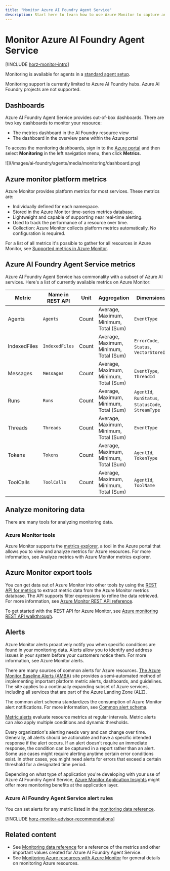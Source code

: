 ```yaml
---
title: "Monitor Azure AI Foundry Agent Service"
description: Start here to learn how to use Azure Monitor to capture and analyze metrics for your Azure AI Foundry Agent Service.
---
```


# Monitor Azure AI Foundry Agent Service

[!INCLUDE [horz-monitor-intro](~/reusable-content/ce-skilling/azure/includes/azure-monitor/horizontals/horz-monitor-intro)]

Monitoring is available for agents in a [standard agent setup](../concepts/standard-agent-setup).

<Info>
Monitoring support is currently limited to Azure AI Foundry hubs. Azure AI Foundry projects are not supported.
</Info>

## Dashboards

Azure AI Foundry Agent Service provides out-of-box dashboards. There are two key dashboards to monitor your resource: 

- The metrics dashboard in the AI Foundry resource view 
- The dashboard in the overview pane within the Azure portal 

To access the monitoring dashboards, sign in to the [Azure portal](https://portal.azure.com) and then select **Monitoring** in the left navigation menu, then click **Metrics**.

<Frame>
    ![](/images/ai-foundry/agents/media/monitoring/dashboard.png)
</Frame>

## Azure monitor platform metrics

Azure Monitor provides platform metrics for most services. These metrics are:

* Individually defined for each namespace.
* Stored in the Azure Monitor time-series metrics database.
* Lightweight and capable of supporting near real-time alerting.
* Used to track the performance of a resource over time.
* Collection: Azure Monitor collects platform metrics automatically. No configuration is required.

For a list of all metrics it's possible to gather for all resources in Azure Monitor, see [Supported metrics in Azure Monitor](/azure/azure-monitor/platform/metrics-supported).

## Azure AI Foundry Agent Service metrics
Azure AI Foundry Agent Service has commonality with a subset of Azure AI services. Here's a list of currently available metrics on Azure Monitor:

| **Metric**      | **Name in REST API** | **Unit** | **Aggregation**                            | **Dimensions**                                         | **Time Grains** | **DS Export** |
|-----------------|----------------------|----------|--------------------------------------------|--------------------------------------------------------|-----------------|---------------|
| Agents          | `Agents`             | Count    | Average, Maximum, Minimum, Total (Sum)     | `EventType`                                            | PT1M            | No            |
| IndexedFiles    | `IndexedFiles`       | Count    | Average, Maximum, Minimum, Total (Sum)     | `ErrorCode`, `Status`, `VectorStoreId`                | PT1M            | No            |
| Messages        | `Messages`           | Count    | Average, Maximum, Minimum, Total (Sum)     | `EventType`, `ThreadId`                               | PT1M            | No            |
| Runs            | `Runs`               | Count    | Average, Maximum, Minimum, Total (Sum)     | `AgentId`, `RunStatus`, `StatusCode`, `StreamType`    | PT1M            | No            |
| Threads         | `Threads`            | Count    | Average, Maximum, Minimum, Total (Sum)     | `EventType`                                            | PT1M            | No            |
| Tokens          | `Tokens`             | Count    | Average, Maximum, Minimum, Total (Sum)     | `AgentId`, `TokenType`                                | PT1M            | No            |
| ToolCalls       | `ToolCalls`          | Count    | Average, Maximum, Minimum, Total (Sum)     | `AgentId`, `ToolName`                                 | PT1M            | No            |



## Analyze monitoring data

There are many tools for analyzing monitoring data.

### Azure Monitor tools

Azure Monitor supports the [metrics explorer](/azure/azure-monitor/essentials/metrics-getting-started), a tool in the Azure portal that allows you to view and analyze metrics for Azure resources. For more information, see Analyze metrics with Azure Monitor metrics explorer.

## Azure Monitor export tools

You can get data out of Azure Monitor into other tools by using the [REST API for metrics](/rest/api/monitor/operation-groups) to extract metric data from the Azure Monitor metrics database. The API supports filter expressions to refine the data retrieved. For more information, see [Azure Monitor REST API reference](/rest/api/monitor/filter-syntax).

To get started with the REST API for Azure Monitor, see [Azure monitoring REST API walkthrough](/azure/azure-monitor/essentials/rest-api-walkthrough).

## Alerts

Azure Monitor alerts proactively notify you when specific conditions are found in your monitoring data. Alerts allow you to identify and address issues in your system before your customers notice them. For more information, see Azure Monitor alerts.

There are many sources of common alerts for Azure resources. [The Azure Monitor Baseline Alerts (AMBA)](https://aka.ms/amba) site provides a semi-automated method of implementing important platform metric alerts, dashboards, and guidelines. The site applies to a continually expanding subset of Azure services, including all services that are part of the Azure Landing Zone (ALZ).

The common alert schema standardizes the consumption of Azure Monitor alert notifications. For more information, see [Common alert schema](/azure/azure-monitor/alerts/alerts-common-schema).

[Metric alerts](/azure/azure-monitor/alerts/alerts-types#metric-alerts) evaluate resource metrics at regular intervals. Metric alerts can also apply multiple conditions and dynamic thresholds.

Every organization's alerting needs vary and can change over time. Generally, all alerts should be actionable and have a specific intended response if the alert occurs. If an alert doesn't require an immediate response, the condition can be captured in a report rather than an alert. Some use cases might require alerting anytime certain error conditions exist. In other cases, you might need alerts for errors that exceed a certain threshold for a designated time period.

Depending on what type of application you're developing with your use of Azure AI Foundry Agent Service, [Azure Monitor Application Insights](/azure/azure-monitor/overview) might offer more monitoring benefits at the application layer.

### Azure AI Foundry Agent Service alert rules

You can set alerts for any metric listed in the [monitoring data reference](../reference/monitor-service).

[!INCLUDE [horz-monitor-advisor-recommendations](~/reusable-content/ce-skilling/azure/includes/azure-monitor/horizontals/horz-monitor-advisor-recommendations)]

## Related content

- See [Monitoring data reference](../reference/monitor-service) for a reference of the metrics and other important values created for Azure AI Foundry Agent Service.
- See [Monitoring Azure resources with Azure Monitor](/azure/azure-monitor/essentials/monitor-azure-resource) for general details on monitoring Azure resources.